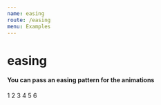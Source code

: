 ```yaml
---
name: easing
route: /easing
menu: Examples
---
```



# easing

#### You can pass an easing pattern for the animations

<Playground >
    <Carousel 
        easing="cubic-bezier(1,.15,.55,1.54)"
        tiltEasing="cubic-bezier(0.110, 1, 1.000, 0.210)"
        transitionMs={700}
    >
        <Item>1</Item>
        <Item>2</Item>
        <Item>3</Item>
        <Item>4</Item>
        <Item>5</Item>
        <Item>6</Item>
    </Carousel>
</Playground>